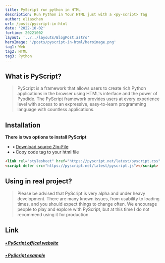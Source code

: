 ```yaml
---
title: PyScript run python in HTML
description: Run Python in Your HTML just with a <py-script> Tag
author: eliaschen
url: /posts/pyscript-in-html
date: '2022-10-02'
fortime: 20221002
layout: '../../layouts/BlogPost.astro'
heroImage: '/posts/pyscript-in-html/heroimage.png'
tag1: Web
tag2: HTML
tag3: Python
---
```

## What is PyScript?
> PyScript is a framework that allows users to create rich Python applications in the browser using HTML's interface and the power of Pyodide. The PyScript framework provides users at every experience level with access to an expressive, easy-to-learn programming language with countless applications.
## Installation
**There is two options to install PyScript**
- &bull;&thinsp;[Download source Zip-File](https://pyscript.net/)
- &bull;&thinsp;Copy code tag to your html file
```html
<link rel="stylesheet" href="https://pyscript.net/latest/pyscript.css" />
<script defer src="https://pyscript.net/latest/pyscript.js"></script>
```
## Using in real project?
> Please be advised that PyScript is very alpha and under heavy development. There are many known issues, from usability to loading times, and you should expect things to change often. We encourage people to play and explore with PyScript, but at this time I do not recommend using it for production.

## Link 
##### [&bull;&thinsp;PyScript offical website](https://pyscript.net/)
##### [&bull;&thinsp;PyScript example](https://pyscript.net/)
